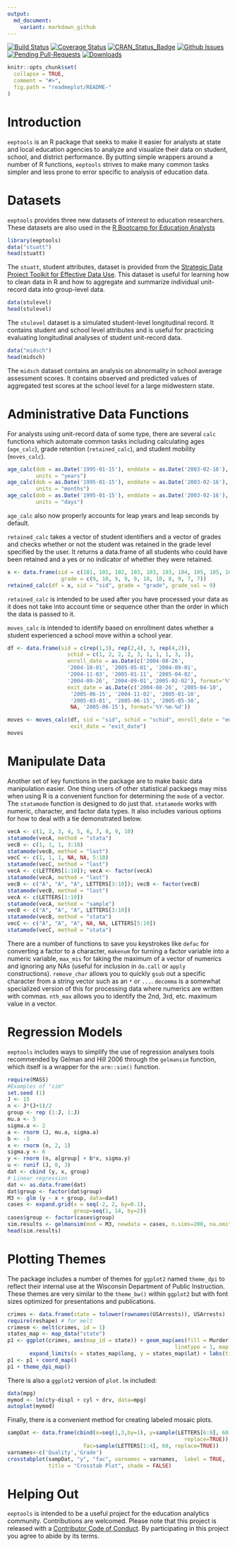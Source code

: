 ```yaml
---
output:
  md_document:
    variant: markdown_github
---
```


[![Build Status](https://travis-ci.org/jknowles/eeptools.png?branch=master)](https://travis-ci.org/jknowles/eeptools)
[![Coverage Status](https://coveralls.io/repos/jknowles/eeptools/badge.svg?branch=master&service=github)](https://coveralls.io/github/jknowles/eeptools?branch=master)
[![CRAN_Status_Badge](http://www.r-pkg.org/badges/version/eeptools)](https://cran.r-project.org/package=eeptools)
[![Github Issues](http://githubbadges.herokuapp.com/jknowles/eeptools/issues.svg)](https://github.com/jknowles/eeptools/issues)
[![Pending Pull-Requests](http://githubbadges.herokuapp.com/jknowles/eeptools/pulls.svg?style=flat)](https://github.com/jknowles/eeptools/pulls)
[![Downloads](https://cranlogs.r-pkg.org/badges/eeptools)](https://cran.r-project.org/package=eeptools)


<!-- README.md is generated from README.Rmd. Please edit that file -->

```r
knitr::opts_chunk$set(
  collapse = TRUE,
  comment = "#>",
  fig.path = "readmeplot/README-"
)
```

# Introduction

`eeptools` is an R package that seeks to make it easier for analysts at 
state and local education agencies to analyze and visualize their data on student, 
school, and district performance. By putting simple wrappers around a number of 
R functions, `eeptools` strives to make many common tasks simpler and less prone 
to error specific to analysis of education data.

# Datasets

`eeptools` provides three new datasets of interest to education researchers. These 
datasets are also used in the [R Bootcamp for Education Analysts](www.jaredknowles.com/r-bootcamp)

```r
library(eeptools)
data("stuatt")
head(stuatt)
```

The `stuatt`, student attributes, dataset is provided from the [Strategic Data 
Project Toolkit for Effective Data Use](http://sdp.cepr.harvard.edu/toolkit-effective-data-use). 
This dataset is useful for learning how to clean data in R and how to aggregate 
and summarize individual unit-record data into group-level data. 

```r
data(stulevel)
head(stulevel)

```

The `stulevel` dataset is a simulated student-level longitudinal record. It contains 
student and school level attributes and is useful for practicing evaluating 
longitudinal analyses of student unit-record data. 

```r
data("midsch")
head(midsch)

```

The `midsch` dataset contains an analysis on abnormality in school average 
assessment scores. It contains observed and predicted values of aggregated 
test scores at the school level for a large midwestern state. 

# Administrative Data Functions

For analysts using unit-record data of some type, there are several `calc` functions 
which automate common tasks including calculating ages (`age_calc`), 
grade retention (`retained_calc`), and student mobility (`moves_calc`). 


```r
age_calc(dob = as.Date('1995-01-15'), enddate = as.Date('2003-02-16'), 
         units = "years")
age_calc(dob = as.Date('1995-01-15'), enddate = as.Date('2003-02-16'), 
         units = "months")
age_calc(dob = as.Date('1995-01-15'), enddate = as.Date('2003-02-16'), 
         units = "days")
```

`age_calc` also now properly accounts for leap years and leap seconds by default. 

`retained_calc` takes a vector of student identifiers and a vector of grades and 
checks whether or not the student was retained in the grade level specified by 
the user. It returns a data.frame of all students who could have been retained 
and a yes or no indicator of whether they were retained. 


```r
x <- data.frame(sid = c(101, 101, 102, 103, 103, 103, 104, 105, 105, 106, 106),
                 grade = c(9, 10, 9, 9, 9, 10, 10, 8, 9, 7, 7))
retained_calc(df = x, sid = "sid", grade = "grade", grade_val = 9)
```

`retained_calc` is intended to be used after you have processed your data as it 
does not take into account time or sequence other than the order in which the 
data is passed to it. 

`moves_calc` is intended to identify based on enrollment dates whether a student 
experienced a school move within a school year. 


```r
df <- data.frame(sid = c(rep(1,3), rep(2,4), 3, rep(4,2)),
                   schid = c(1, 2, 2, 2, 3, 1, 1, 1, 3, 1),
                   enroll_date = as.Date(c('2004-08-26',
                   '2004-10-01', '2005-05-01', '2004-09-01',
                   '2004-11-03', '2005-01-11', '2005-04-02',
                   '2004-09-26', '2004-09-01','2005-02-02'), format='%Y-%m-%d'),
                   exit_date = as.Date(c('2004-08-26', '2005-04-10',
                    '2005-06-15', '2004-11-02', '2005-01-10',
                    '2005-03-01', '2005-06-15', '2005-05-30',
                    NA, '2005-06-15'), format='%Y-%m-%d'))

moves <- moves_calc(df, sid = "sid", schid = "schid", enroll_date = "enroll_date", 
                    exit_date = "exit_date")
moves

```

# Manipulate Data

Another set of key functions in the package are to make basic data manipulation 
easier. One thing users of other statistical packaegs may miss when using R is 
a convenient function for determining the `mode` of a vector. The `statamode` 
function is designed to do just that. `statamode` works with numeric, character,
 and factor data types. It also includes various options for how to deal with a 
 tie demonstrated below.

```r
vecA <- c(1, 2, 3, 4, 5, 6, 7, 8, 9, 10)
statamode(vecA, method = "stata")
vecB <- c(1, 1, 1, 3:10)
statamode(vecB, method = "last")
vecC <- c(1, 1, 1, NA, NA, 5:10)
statamode(vecC, method = "last")
vecA <- c(LETTERS[1:10]); vecA <- factor(vecA)
statamode(vecA, method = "last")
vecB <- c("A", "A", "A", LETTERS[3:10]); vecB <- factor(vecB)
statamode(vecB, method = "last")
vecA <- c(LETTERS[1:10])
statamode(vecA, method = "sample")
vecB <- c("A", "A", "A", LETTERS[3:10])
statamode(vecB, method = "stata")
vecC <- c("A", "A", "A", NA, NA, LETTERS[5:10])
statamode(vecC, method = "stata")
```

There are a number of functions to save you keystrokes like `defac` for converting 
a factor to a character, `makenum` for turning a factor variable into a numeric 
variable, `max_mis` for taking the maximum of a vector of numerics and ignoring 
any NAs (useful for inclusion in `do.call` or `apply` constructions). `remove_char` 
allows you to quickly `gsub` out a specific character from a string vector such 
as an `*` or `...`. `decomma` is a somewhat specialized version of this for 
processing data where numerics are written with commas. `nth_max` allows you to 
identify the 2nd, 3rd, etc. maximum value in a vector. 


# Regression Models

`eeptools` includes ways to simplify the use of regression analyses tools recommended 
by Gelman and Hill 2006 through the `gelmansim` function, which itself is a wrapper 
for the `arm::sim()` function. 

```r
require(MASS)
#Examples of "sim" 
set.seed (1)
J <- 15
n <- J*(J+1)/2
group <- rep (1:J, 1:J)
mu.a <- 5
sigma.a <- 2
a <- rnorm (J, mu.a, sigma.a)
b <- -3
x <- rnorm (n, 2, 1)
sigma.y <- 6
y <- rnorm (n, a[group] + b*x, sigma.y)
u <- runif (J, 0, 3)
dat <- cbind (y, x, group)
# Linear regression 
dat <- as.data.frame(dat)
dat$group <- factor(dat$group)
M3 <- glm (y ~ x + group, data=dat)
cases <- expand.grid(x = seq(-2, 2, by=0.1), 
                     group=seq(1, 14, by=2))
cases$group <- factor(cases$group)
sim.results <- gelmansim(mod = M3, newdata = cases, n.sims=200, na.omit=TRUE)
head(sim.results)
```


# Plotting Themes

The package includes a number of themes for `ggplot2` named `theme_dpi` to reflect 
their internal use at the Wisconsin Department of Public Instruction. These themes 
are very similar to the `theme_bw()` within `ggplot2` but with font sizes optimized 
for presentations and publications. 

```r
crimes <- data.frame(state = tolower(rownames(USArrests)), USArrests)
require(reshape) # for melt
crimesm <- melt(crimes, id = 1)
states_map <- map_data("state")
p1 <- ggplot(crimes, aes(map_id = state)) + geom_map(aes(fill = Murder), 
                                                     linetype = 1, map = states_map) + 
       expand_limits(x = states_map$long, y = states_map$lat) + labs(title="USA Crime")
p1 <- p1 + coord_map()
p1 + theme_dpi_map()
```

There is also a `ggplot2` version of `plot.lm` included:

```r
data(mpg)
mymod <- lm(cty~displ + cyl + drv, data=mpg)
autoplot(mymod)
```

Finally, there is a convenient method for creating labeled mosaic plots. 

```r
sampDat <- data.frame(cbind(x=seq(1,3,by=1), y=sample(LETTERS[6:8], 60, 
                                                        replace=TRUE)),
                        fac=sample(LETTERS[1:4], 60, replace=TRUE))
varnames<-c('Quality','Grade')
crosstabplot(sampDat, "y", "fac", varnames = varnames,  label = TRUE, 
             title = "Crosstab Plot", shade = FALSE)
```



# Helping Out

`eeptools` is intended to be a useful project for the education analytics 
community. Contributions are welcomed. Please note that this project is released with a 
[Contributor Code of Conduct](CONDUCT.md). By participating in this project you 
agree to abide by its terms. 
